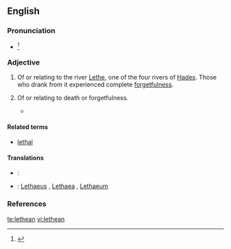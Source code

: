 ==English==
{{wikipedia}}

===Pronunciation===
* {{IPA|/ˈliθiən/|/lɪˈθiən/}}<ref>{{R:Dictionary.com 1.1}}</ref>

===Adjective===
{{head|en|adjective}}

# {{mostly|poetic|Greek mythology}} Of or relating to the river [[Lethe]], one of the four rivers of [[Hades]]. Those who drank from it experienced complete [[forgetfulness]].
# {{by extension}} Of or relating to death or forgetfulness.
#* {{quote-book|passage=Men said that the garden had been roofed over against the sun with great sheets of lead and copper, leaving no cranny through which the tiniest star could peer down. Some swore that the privacy of its masters during their visits was ensured by a '''lethean''' slumber which Dwerulas, through his magic art, was wont to lay at such times upon the whole vicinity.
|year=1938
|month=April
|title=Weird Tales
|volume=31
|chapter={{wsource|The Garden of Adompha}}
|author=Clark Ashton Smith}}

====Related terms====
* [[lethal]]

====Translations====
{{trans-top|of or relating to river Lethe}}
{{trans-mid}}
{{trans-bottom}}

{{trans-top|of or relating to death or forgetfulness}}
{{trans-mid}}
{{trans-bottom}}

{{checktrans-top}}
* {{ttbc|French}}: {{t|fr|léthéen}}
* {{ttbc|Latin}}: [[Lethaeus]] {{m}}, [[Lethaea]] {{f}}, [[Lethaeum]] {{n}}
{{trans-bottom}}

===References===
<references/>

[[te:lethean]]
[[vi:lethean]]